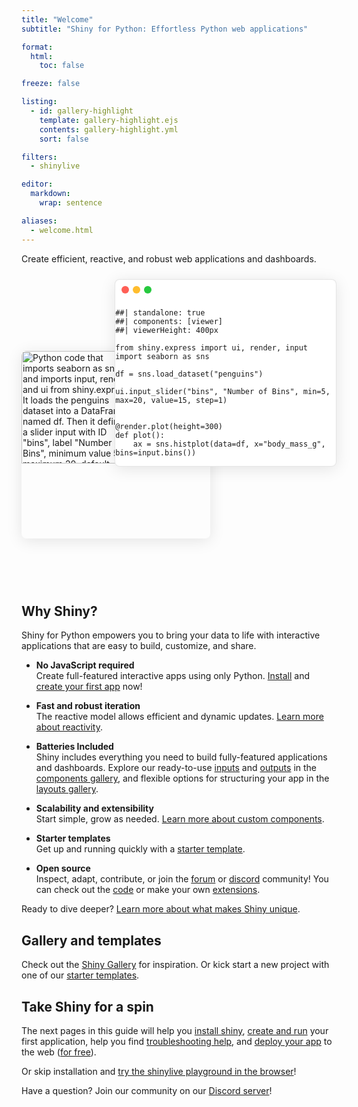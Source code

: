 ```yaml
---
title: "Welcome"
subtitle: "Shiny for Python: Effortless Python web applications"

format:
  html:
    toc: false

freeze: false

listing:
  - id: gallery-highlight
    template: gallery-highlight.ejs
    contents: gallery-highlight.yml
    sort: false

filters:
  - shinylive

editor:
  markdown:
    wrap: sentence

aliases:
  - welcome.html
---
```


Create efficient, reactive, and robust web applications and dashboards.

::: {.floating-code-app .column-page-inset-right}
```{=html}
<img src="assets/code-welcome.svg" class="img-shadow floating-code", alt='Python code that imports seaborn as sns and imports input, render, and ui from shiny.express. It loads the penguins dataset into a DataFrame named df. Then it defines a slider input with ID "bins", label "Number of Bins", minimum value 5, maximum 20, default value 15, and step size 1. A reactive plot is defined using the @render.plot decorator with a height of 300. The plot function calls sns.histplot with the df DataFrame, uses "body_mass_g" for the x-axis, and sets the number of bins using the current value of input.bins().'>
```

::: {.floating-app}
```{=html}
<div class="traffic-lights">
  <div class="traffic-light red"></div>
  <div class="traffic-light yellow"></div>
  <div class="traffic-light green"></div>
</div>
```
```shinylive-python
##| standalone: true
##| components: [viewer]
##| viewerHeight: 400px

from shiny.express import ui, render, input
import seaborn as sns

df = sns.load_dataset("penguins")

ui.input_slider("bins", "Number of Bins", min=5, max=20, value=15, step=1)


@render.plot(height=300)
def plot():
    ax = sns.histplot(data=df, x="body_mass_g", bins=input.bins())
```
:::

```{=html}
<style>
.floating-app .shinylive-wrapper {
  padding: 0.5em;
  background-color: white;
  margin: 0;
  border-radius: 0 0 8px 8px;
  border-right: none;
  border-bottom: none;
  border-left: none;
}

.floating-code-app {
  position: relative;
  width: 100%;
  min-height: 500px;
}

.floating-code,
.floating-app {
  border-radius: 8px;
  transition: all 0.4s cubic-bezier(0.34, 1.56, 0.64, 1);
  transition-delay: 100ms;
}

/* Traffic lights */
.traffic-lights {
  --traffic-light-size: 12px;
  --traffic-light-gap: 6px;
  --traffic-light-padding: 10px;
  display: flex;
  gap: var(--traffic-light-gap);
  padding: var(--traffic-light-padding);
}

.traffic-light {
  width: var(--traffic-light-size);
  height: var(--traffic-light-size);
  border-radius: 50%;
}

.red { background: #FF5F56; }
.yellow { background: #FFBD2E; }
.green { background: #27C93F; }

/* Desktop/tablet layout */
@media (min-width: 768px) {
  .floating-code,
  .floating-app {
    position: absolute;
  }

  .floating-code {
    left: 0;
    top: 125px;
    width: 60%;
    box-shadow: 0 4px 24px rgba(0, 0, 0, 0.1);
    z-index: 1; /* Below app by default */
  }

  .floating-app {
    right: 0;
    top: 10px;
    width: 70%;
    background: #ffffff;
    border: 1px solid rgba(0, 0, 0, 0.1);
    box-shadow: 0 4px 24px rgba(0, 0, 0, 0.1);
    z-index: 2; /* Above code by default */
  }

  .floating-code:hover {
    transform: translate(0, -14px);
    box-shadow: -8px 12px 32px rgba(0, 0, 0, 0.2) !important;
    z-index: 3;
    width: 80%;
  }

  .floating-code:hover + .floating-app {
    transform: translate(-20px, 0px) scale(0.9);
    box-shadow: 0 4px 16px rgba(0, 0, 0, 0.08);
    opacity: 0.8;
  }
}

/* Mobile layout */
@media (max-width: 767px) {
  .floating-code,
  .floating-app {
    position: relative;
    width: 100%;
    margin-bottom: 20px;
    box-shadow: 0 4px 24px rgba(0, 0, 0, 0.1);
  }

  .traffic-lights {
    --traffic-light-padding: 6px;
    --traffic-light-gap: 4px;
    --traffic-light-size: clamp(5px, 1.66vw, 12px);
  }
}
</style>
```
:::

## Why Shiny?

Shiny for Python empowers you to bring your data to life with interactive applications that are easy to build, customize, and share.

- **No JavaScript required**<br>
Create full-featured interactive apps using only Python.
[Install](install.qmd) and [create your first app](create-run.qmd) now!

- **Fast and robust iteration**<br>
The reactive model allows efficient and dynamic updates.
[Learn more about reactivity](/docs/reactive-foundations.qmd).

- **Batteries Included**<br>
Shiny includes everything you need to build fully-featured applications and dashboards.
Explore our ready-to-use [inputs](/components/#inputs) and [outputs](/components/#outputs) in the [components gallery](/components/), and flexible options for structuring your app in the [layouts gallery](/layouts/).

- **Scalability and extensibility**<br>
Start simple, grow as needed. [Learn more about custom components](/docs/custom-component-one-off.qmd).

- **Starter templates**<br>
Get up and running quickly with a [starter template](/templates/).

- **Open source**<br>
Inspect, adapt, contribute, or join the [forum](https://forum.posit.co/c/shiny) or [discord](https://discord.com/invite/yMGCamUMnS) community! You can check out the [code](https://github.com/posit-dev/py-shiny/) or make your own [extensions](/docs/custom-component-one-off.qmd).

Ready to dive deeper? [Learn more about what makes Shiny unique](what-is-shiny.qmd).


## Gallery and templates

Check out the [Shiny Gallery](/gallery/) for inspiration.
Or kick start a new project with one of our [starter templates](/templates/).

:::: {.column-page-inset-right}
::: {#gallery-highlight}
:::
::::


## Take Shiny for a spin

The next pages in this guide will help you [install shiny](install.qmd), [create and run](create-run.qmd) your first application, help you find [troubleshooting help](debug.qmd), and [deploy your app](deploy.qmd) to the web ([for free](deploy-cloud.qmd)).

Or skip installation and [try the shinylive playground in the browser](https://shinylive.io/py/examples/)!

Have a question?
Join our community on our [Discord server](https://discord.com/invite/yMGCamUMnS)!

